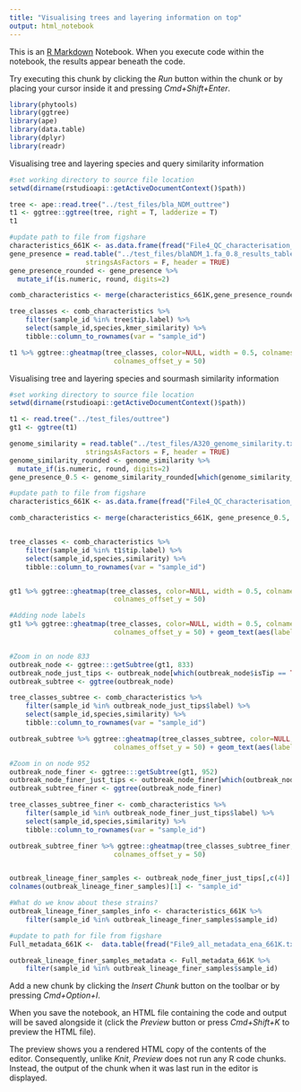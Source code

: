 ```yaml
---
title: "Visualising trees and layering information on top"
output: html_notebook
---
```


This is an [R Markdown](http://rmarkdown.rstudio.com) Notebook. When you execute code within the notebook, the results appear beneath the code. 

Try executing this chunk by clicking the *Run* button within the chunk or by placing your cursor inside it and pressing *Cmd+Shift+Enter*. 
```r
library(phytools)
library(ggtree)
library(ape)
library(data.table)
library(dplyr)
library(readr)
```

Visualising tree and layering species and query similarity information
```r
#set working directory to source file location
setwd(dirname(rstudioapi::getActiveDocumentContext()$path)) 

tree <- ape::read.tree("../test_files/bla_NDM_outtree")
t1 <- ggtree::ggtree(tree, right = T, ladderize = T)
t1

#update path to file from figshare
characteristics_661K <- as.data.frame(fread("File4_QC_characterisation_661K.txt", quote=""))
gene_presence = read.table("../test_files/blaNDM_1.fa_0.8_results_table.txt", sep = "\t", comment.char = "",
                   stringsAsFactors = F, header = TRUE)
gene_presence_rounded <- gene_presence %>% 
  mutate_if(is.numeric, round, digits=2)

comb_characteristics <- merge(characteristics_661K,gene_presence_rounded, by = "sample_id", all.x = TRUE)

tree_classes <- comb_characteristics %>%
    filter(sample_id %in% tree$tip.label) %>%
    select(sample_id,species,kmer_similarity) %>%
    tibble::column_to_rownames(var = "sample_id")

t1 %>% ggtree::gheatmap(tree_classes, color=NULL, width = 0.5, colnames_position = "top",
                          colnames_offset_y = 50)

```

Visualising tree and layering species and sourmash similarity information

```r
#set working directory to source file location
setwd(dirname(rstudioapi::getActiveDocumentContext()$path)) 

t1 <- read.tree("../test_files/outtree")
gt1 <- ggtree(t1)

genome_similarity = read.table("../test_files/A320_genome_similarity.txt", sep = "\t", comment.char = "",
                   stringsAsFactors = F, header = TRUE)
genome_similarity_rounded <- genome_similarity %>% 
  mutate_if(is.numeric, round, digits=2)
gene_presence_0.5 <- genome_similarity_rounded[which(genome_similarity_rounded$similarity >= 0.5),]

#update path to file from figshare
characteristics_661K <- as.data.frame(fread("File4_QC_characterisation_661K.txt", quote=""))

comb_characteristics <- merge(characteristics_661K, gene_presence_0.5, by = "sample_id", all.x = TRUE) 


tree_classes <- comb_characteristics %>%
    filter(sample_id %in% t1$tip.label) %>%
    select(sample_id,species,similarity) %>%
    tibble::column_to_rownames(var = "sample_id")


gt1 %>% ggtree::gheatmap(tree_classes, color=NULL, width = 0.5, colnames_position = "top",
                          colnames_offset_y = 50)
```


```r
#Adding node labels
gt1 %>% ggtree::gheatmap(tree_classes, color=NULL, width = 0.5, colnames_position = "top",
                          colnames_offset_y = 50) + geom_text(aes(label=node), hjust=-.5)


#Zoom in on node 833 
outbreak_node <- ggtree:::getSubtree(gt1, 833)
outbreak_node_just_tips <- outbreak_node[which(outbreak_node$isTip == TRUE),]
outbreak_subtree <- ggtree(outbreak_node)

tree_classes_subtree <- comb_characteristics %>%
    filter(sample_id %in% outbreak_node_just_tips$label) %>%
    select(sample_id,species,similarity) %>%
    tibble::column_to_rownames(var = "sample_id")

outbreak_subtree %>% ggtree::gheatmap(tree_classes_subtree, color=NULL, width = 0.5, colnames_position = "top",
                          colnames_offset_y = 50) + geom_text(aes(label=node), hjust=+.8)

#Zoom in on node 952
outbreak_node_finer <- ggtree:::getSubtree(gt1, 952)
outbreak_node_finer_just_tips <- outbreak_node_finer[which(outbreak_node_finer$isTip == TRUE),]
outbreak_subtree_finer <- ggtree(outbreak_node_finer)

tree_classes_subtree_finer <- comb_characteristics %>%
    filter(sample_id %in% outbreak_node_finer_just_tips$label) %>%
    select(sample_id,species,similarity) %>%
    tibble::column_to_rownames(var = "sample_id")

outbreak_subtree_finer %>% ggtree::gheatmap(tree_classes_subtree_finer, color=NULL, width = 0.5, colnames_position = "top",
                          colnames_offset_y = 50) 


outbreak_lineage_finer_samples <- outbreak_node_finer_just_tips[,c(4)]
colnames(outbreak_lineage_finer_samples)[1] <- "sample_id"

#What do we know about these strains?
outbreak_lineage_finer_samples_info <- characteristics_661K %>%
    filter(sample_id %in% outbreak_lineage_finer_samples$sample_id) 

#update to path for file from figshare
Full_metadata_661K <-  data.table(fread("File9_all_metadata_ena_661K.txt", quote = "", fill = TRUE))

outbreak_lineage_finer_samples_metadata <- Full_metadata_661K %>%
    filter(sample_id %in% outbreak_lineage_finer_samples$sample_id) 

```
Add a new chunk by clicking the *Insert Chunk* button on the toolbar or by pressing *Cmd+Option+I*.

When you save the notebook, an HTML file containing the code and output will be saved alongside it (click the *Preview* button or press *Cmd+Shift+K* to preview the HTML file). 

The preview shows you a rendered HTML copy of the contents of the editor. Consequently, unlike *Knit*, *Preview* does not run any R code chunks. Instead, the output of the chunk when it was last run in the editor is displayed.
